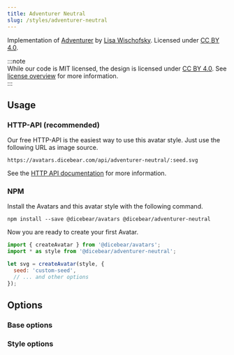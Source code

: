 ```yaml
---
title: Adventurer Neutral
slug: /styles/adventurer-neutral
---
```



<Examples style={style} />

Implementation of [Adventurer](https://www.figma.com/community/file/1184595184137881796) by
[Lisa Wischofsky](https://www.instagram.com/lischi_art/). Licensed under
[CC BY 4.0](https://creativecommons.org/licenses/by/4.0/).

:::note  
While our code is MIT licensed, the design is licensed under [CC BY 4.0](https://creativecommons.org/licenses/by/4.0/).
See [license overview](/licenses) for more information.  
:::

## Usage

### HTTP-API (recommended)

Our free HTTP-API is the easiest way to use this avatar style. Just use the following URL as image source.

    https://avatars.dicebear.com/api/adventurer-neutral/:seed.svg

See the [HTTP API documentation](/docs/http-api) for more information.

### NPM

Install the Avatars and this avatar style with the following command.

    npm install --save @dicebear/avatars @dicebear/adventurer-neutral

Now you are ready to create your first Avatar.

```js
import { createAvatar } from '@dicebear/avatars';
import * as style from '@dicebear/adventurer-neutral';

let svg = createAvatar(style, {
  seed: 'custom-seed',
  // ... and other options
});
```

## Options

### Base options

<Options schema={coreSchema} />

### Style options

<Options schema={style.schema} />
